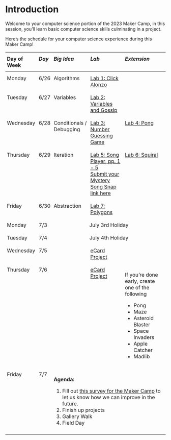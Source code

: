 # Introduction {.unnumbered}

Welcome to your computer science portion of the 2023 Maker Camp, in this session, you'll learn basic computer science skills culminating in a project.

Here's the schedule for your computer science experience during this Maker Camp!

<style type="text/css">
.tg  {border-spacing:0;width:100%;}
.tg td{border-width:1px;
overflow:hidden;padding:10px 5px;word-break:normal;}
.tg th{border-width:1px;
overflow:hidden;padding:10px 5px;word-break:normal;}
.tg .tg-7un6{text-align:center;vertical-align:top}
.tg .tg-1wig{font-weight:bold;text-align:left;vertical-align:top;}
.tg .tg-4erg{font-style:italic;font-weight:bold;text-align:left;vertical-align:top}
.tg .tg-6t3r{font-style:italic;font-weight:bold;text-align:left;vertical-align:top}
.tg .tg-0lax{text-align:left;vertical-align:top}
.tg .tg-zb5k{text-align:left;text-decoration:underline;vertical-align:top}
.tg .tg-6qw1{text-align:center;vertical-align:top}
</style>
<table class="tg">
<thead>
<tr>
<th class="tg-1wig">Day of Week</th>
<th class="tg-4erg"><span>Day</span></th>
<th class="tg-6t3r"><span>Big Idea</span></th>
<th class="tg-6t3r"><span>Lab</span></th>
<th class="tg-6t3r"><span>Extension</span></th>
</tr>
</thead>
<tbody>
<tr>
<td class="tg-0lax">Monday</td>
<td class="tg-0lax">6/26</td>
<td class="tg-0lax"><span>Algorithms</span></td>
<td class="tg-zb5k"><a href="/lab-1/">Lab 1: Click Alonzo</a></td>
<td class="tg-0lax"></td>
</tr>
<tr>
<td class="tg-0lax">Tuesday</td>
<td class="tg-0lax"><span>6/27</span></td>
<td class="tg-0lax"><span>Variables</span></td>
<td class="tg-zb5k"><a href="/lab-2/"><span>Lab 2: Variables and Gossip</span></a></td>
<td class="tg-0lax"></td>
</tr>
<tr>
<td class="tg-0lax">Wednesday</td>
<td class="tg-0lax">6/28</td>
<td class="tg-0lax"><span>Conditionals / Debugging</span></td>
<td class="tg-zb5k"><a href="/lab-3/"><span>Lab 3: Number Guessing Game</span></a></td>
<td class="tg-zb5k"><a href="/lab-4/"><span>Lab 4: Pong</span></a></td>
</tr>
<tr>
<td class="tg-0lax">Thursday</td>
<td class="tg-0lax">6/29</td>
<td class="tg-0lax"><span>Iteration</span></td>
<td class="tg-zb5k"><a href="/lab-5/">Lab 5: Song Player, pp. 1 - 5</a><br/>[Submit your Mystery Song Snap link here](https://forms.gle/Y48YSM2PvXcV6qop8)</td>
<td class="tg-zb5k"><a href="/lab-6"><span>Lab 6: Squiral</span></a></td>
</tr>
<tr>
<td class="tg-0lax">Friday</td>
<td class="tg-0lax">6/30</td>
<td class="tg-0lax"><span>Abstraction</span></td>
<td class="tg-zb5k"><a href="/lab-7/"><span>Lab 7: Polygons</span></a></td>
<td class="tg-0lax"></td>
</tr>
<tr>
<td class="tg-0lax">Monday</td>
<td class="tg-0lax">7/3</td>
<td class="tg-6qw1" colspan="3">July 3rd Holiday</td>
</tr>
<tr>
<td class="tg-0lax">Tuesday</td>
<td class="tg-0lax">7/4</td>
<td class="tg-6qw1" colspan="3">July 4th Holiday</td>
</tr>
<tr>
<td class="tg-0lax">Wednesday</td>
<td class="tg-0lax">7/5</td>
<td class="tg-0lax"></td>
<td class="tg-0lax"><span>[eCard Project](/project/)</span></td>
<td class="tg-0lax"></td>
</tr>
<tr>
<td class="tg-0lax">Thursday</td>
<td class="tg-0lax">7/6</td>
<td class="tg-0lax"></td>
<td class="tg-0lax"><span>[eCard Project](/project/)</span></td>
<td class="tg-0lax"> <p>If you're done early, create one of the following</p>
<ul>
<li>Pong</li>
<li>Maze</li>
<li>Asteroid Blaster</li>
<li>Space Invaders</li>
<li>Apple Catcher</li>
<li>Madlib</li>
 </ul></td>
</tr>
<tr>
<td class="tg-0lax">Friday</td>
<td class="tg-0lax">7/7</td>
<td class="tg-6qw1" colspan="3" style="text-align: left;">

**Agenda:**

1. Fill out [this survey for the Maker Camp](https://forms.gle/npMpjH2eyHEPDZ499) to let us know how we can improve in the future.
2. Finish up projects
3. Gallery Walk
4. Field Day

</td>
</tr>
</tbody>
</table>

